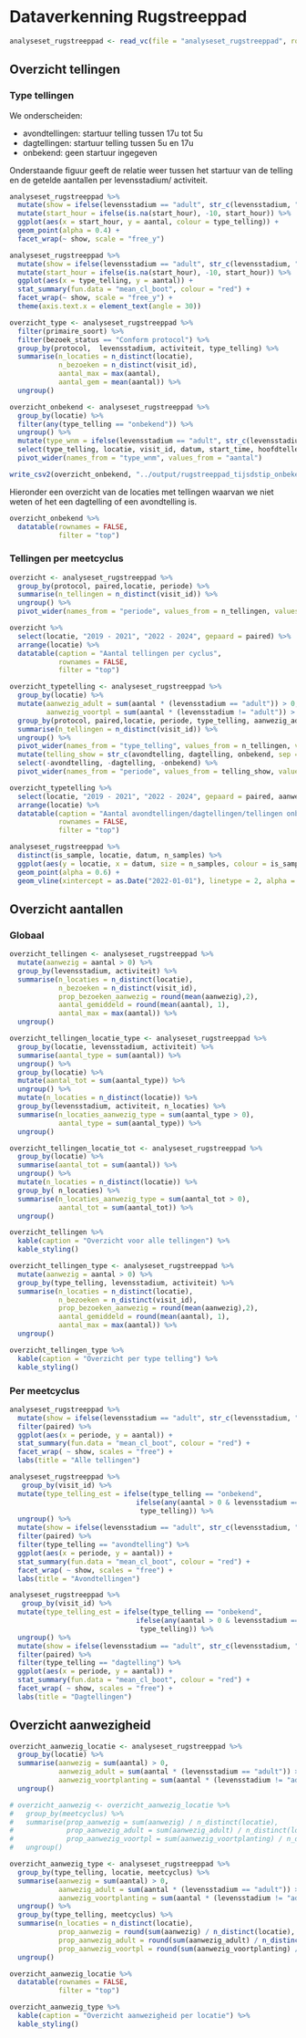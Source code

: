 # Dataverkenning Rugstreeppad

```r

analyseset_rugstreeppad <- read_vc(file = "analyseset_rugstreeppad", root = "../output/analyseset")

```

## Overzicht tellingen

### Type tellingen

We onderscheiden:

-   avondtellingen: startuur telling tussen 17u tot 5u
-   dagtellingen: startuur telling tussen 5u en 17u
-   onbekend: geen startuur ingegeven

Onderstaande figuur geeft de relatie weer tussen het startuur van de telling en de getelde aantallen per levensstadium/ activiteit.

```r
analyseset_rugstreeppad %>%
  mutate(show = ifelse(levensstadium == "adult", str_c(levensstadium, " ", activiteit), levensstadium)) %>%
  mutate(start_hour = ifelse(is.na(start_hour), -10, start_hour)) %>%
  ggplot(aes(x = start_hour, y = aantal, colour = type_telling)) +
  geom_point(alpha = 0.4) +
  facet_wrap(~ show, scale = "free_y") 
```

```r
analyseset_rugstreeppad %>%
  mutate(show = ifelse(levensstadium == "adult", str_c(levensstadium, " ", activiteit), levensstadium)) %>%
  mutate(start_hour = ifelse(is.na(start_hour), -10, start_hour)) %>%
  ggplot(aes(x = type_telling, y = aantal)) +
  stat_summary(fun.data = "mean_cl_boot", colour = "red") +
  facet_wrap(~ show, scale = "free_y") +
  theme(axis.text.x = element_text(angle = 30))
```

```r
overzicht_type <- analyseset_rugstreeppad %>%
  filter(primaire_soort) %>%
  filter(bezoek_status == "Conform protocol") %>%
  group_by(protocol,  levensstadium, activiteit, type_telling) %>%
  summarise(n_locaties = n_distinct(locatie), 
            n_bezoeken = n_distinct(visit_id),
            aantal_max = max(aantal),
            aantal_gem = mean(aantal)) %>%
  ungroup()
```

```r
overzicht_onbekend <- analyseset_rugstreeppad %>%
  group_by(locatie) %>%
  filter(any(type_telling == "onbekend")) %>%
  ungroup() %>%
  mutate(type_wnm = ifelse(levensstadium == "adult", str_c(levensstadium, "_", activiteit), levensstadium)) %>%
  select(type_telling, locatie, visit_id, datum, start_time, hoofdteller, type_wnm, aantal) %>%
  pivot_wider(names_from = "type_wnm", values_from = "aantal")

write_csv2(overzicht_onbekend, "../output/rugstreeppad_tijsdstip_onbekend.csv")
```

Hieronder een overzicht van de locaties met tellingen waarvan we niet weten of het een dagtelling of een avondtelling is. 

```r
overzicht_onbekend %>%
  datatable(rownames = FALSE,
            filter = "top")
```

### Tellingen per meetcyclus

```r
overzicht <- analyseset_rugstreeppad %>%
  group_by(protocol, paired,locatie, periode) %>%
  summarise(n_tellingen = n_distinct(visit_id)) %>%
  ungroup() %>%
  pivot_wider(names_from = "periode", values_from = n_tellingen, values_fill = 0)

```

```r
overzicht %>%
  select(locatie, "2019 - 2021", "2022 - 2024", gepaard = paired) %>%
  arrange(locatie) %>%
  datatable(caption = "Aantal tellingen per cyclus",
            rownames = FALSE,
            filter = "top") 
```

```r
overzicht_typetelling <- analyseset_rugstreeppad %>%
  group_by(locatie) %>%
  mutate(aanwezig_adult = sum(aantal * (levensstadium == "adult")) > 0,
         aanwezig_voortpl = sum(aantal * (levensstadium != "adult")) > 0) %>% 
  group_by(protocol, paired,locatie, periode, type_telling, aanwezig_adult, aanwezig_voortpl) %>%
  summarise(n_tellingen = n_distinct(visit_id)) %>%
  ungroup() %>%
  pivot_wider(names_from = "type_telling", values_from = n_tellingen, values_fill = 0) %>%
  mutate(telling_show = str_c(avondtelling, dagtelling, onbekend, sep = "/")) %>%
  select(-avondtelling, -dagtelling, -onbekend) %>%
  pivot_wider(names_from = "periode", values_from = telling_show, values_fill = "")

```

```r
overzicht_typetelling %>%
  select(locatie, "2019 - 2021", "2022 - 2024", gepaard = paired, aanwezig_adult, aanwezig_voortpl) %>%
  arrange(locatie) %>%
  datatable(caption = "Aantal avondtellingen/dagtellingen/tellingen onbekend per cyclus",
            rownames = FALSE, 
            filter = "top") 
```



```r

analyseset_rugstreeppad %>%
  distinct(is_sample, locatie, datum, n_samples) %>%
  ggplot(aes(y = locatie, x = datum, size = n_samples, colour = is_sample)) +
  geom_point(alpha = 0.6) +
  geom_vline(xintercept = as.Date("2022-01-01"), linetype = 2, alpha = 0.5)
```

## Overzicht aantallen

### Globaal
```r
overzicht_tellingen <- analyseset_rugstreeppad %>%
  mutate(aanwezig = aantal > 0) %>%
  group_by(levensstadium, activiteit) %>%
  summarise(n_locaties = n_distinct(locatie),
            n_bezoeken = n_distinct(visit_id),
            prop_bezoeken_aanwezig = round(mean(aanwezig),2),
            aantal_gemiddeld = round(mean(aantal), 1),
            aantal_max = max(aantal)) %>%
  ungroup()

overzicht_tellingen_locatie_type <- analyseset_rugstreeppad %>%
  group_by(locatie, levensstadium, activiteit) %>%
  summarise(aantal_type = sum(aantal)) %>%
  ungroup() %>%
  group_by(locatie) %>%
  mutate(aantal_tot = sum(aantal_type)) %>%
  ungroup() %>%
  mutate(n_locaties = n_distinct(locatie)) %>%
  group_by(levensstadium, activiteit, n_locaties) %>%
  summarise(n_locaties_aanwezig_type = sum(aantal_type > 0),
            aantal_type = sum(aantal_type)) %>%
  ungroup()

overzicht_tellingen_locatie_tot <- analyseset_rugstreeppad %>%
  group_by(locatie) %>%
  summarise(aantal_tot = sum(aantal)) %>%
  ungroup() %>%
  mutate(n_locaties = n_distinct(locatie)) %>%
  group_by( n_locaties) %>%
  summarise(n_locaties_aanwezig_type = sum(aantal_tot > 0),
            aantal_tot = sum(aantal_tot)) %>%
  ungroup()

overzicht_tellingen %>%
  kable(caption = "Overzicht voor alle tellingen") %>%
  kable_styling()

overzicht_tellingen_type <- analyseset_rugstreeppad %>%
  mutate(aanwezig = aantal > 0) %>%
  group_by(type_telling, levensstadium, activiteit) %>%
  summarise(n_locaties = n_distinct(locatie),
            n_bezoeken = n_distinct(visit_id),
            prop_bezoeken_aanwezig = round(mean(aanwezig),2),
            aantal_gemiddeld = round(mean(aantal), 1),
            aantal_max = max(aantal)) %>%
  ungroup()
```

```r
overzicht_tellingen_type %>%
  kable(caption = "Overzicht per type telling") %>%
  kable_styling()
```

### Per meetcyclus

```r

analyseset_rugstreeppad %>%
  mutate(show = ifelse(levensstadium == "adult", str_c(levensstadium, " ", activiteit), levensstadium)) %>%
  filter(paired) %>%
  ggplot(aes(x = periode, y = aantal)) +
  stat_summary(fun.data = "mean_cl_boot", colour = "red") +
  facet_wrap( ~ show, scales = "free") +
  labs(title = "Alle tellingen")
```

```r

analyseset_rugstreeppad %>%
   group_by(visit_id) %>%
  mutate(type_telling_est = ifelse(type_telling == "onbekend",
                               ifelse(any(aantal > 0 & levensstadium == "ei"), "dagtelling", "avondtelling"),
                                type_telling)) %>%
  ungroup() %>%
  mutate(show = ifelse(levensstadium == "adult", str_c(levensstadium, " ", activiteit), levensstadium)) %>%
  filter(paired) %>%
  filter(type_telling == "avondtelling") %>%
  ggplot(aes(x = periode, y = aantal)) +
  stat_summary(fun.data = "mean_cl_boot", colour = "red") +
  facet_wrap( ~ show, scales = "free") +
  labs(title = "Avondtellingen")
```

```r

analyseset_rugstreeppad %>%
   group_by(visit_id) %>%
  mutate(type_telling_est = ifelse(type_telling == "onbekend",
                               ifelse(any(aantal > 0 & levensstadium == "ei"), "dagtelling", "avondtelling"),
                                type_telling)) %>%
  ungroup() %>%
  mutate(show = ifelse(levensstadium == "adult", str_c(levensstadium, " ", activiteit), levensstadium)) %>%
  filter(paired) %>%
  filter(type_telling == "dagtelling") %>%
  ggplot(aes(x = periode, y = aantal)) +
  stat_summary(fun.data = "mean_cl_boot", colour = "red") +
  facet_wrap( ~ show, scales = "free") +
  labs(title = "Dagtellingen")
```

## Overzicht aanwezigheid

```r
overzicht_aanwezig_locatie <- analyseset_rugstreeppad %>%
  group_by(locatie) %>%
  summarise(aanwezig = sum(aantal) > 0,
            aanwezig_adult = sum(aantal * (levensstadium == "adult")) > 0,
            aanwezig_voortplanting = sum(aantal * (levensstadium != "adult")) > 0) %>%
  ungroup() 

# overzicht_aanwezig <- overzicht_aanwezig_locatie %>%
#   group_by(meetcyclus) %>%
#   summarise(prop_aanwezig = sum(aanwezig) / n_distinct(locatie),
#             prop_aanwezig_adult = sum(aanwezig_adult) / n_distinct(locatie),
#             prop_aanwezig_voortpl = sum(aanwezig_voortplanting) / n_distinct(locatie)) %>%
#   ungroup()

overzicht_aanwezig_type <- analyseset_rugstreeppad %>%
  group_by(type_telling, locatie, meetcyclus) %>%
  summarise(aanwezig = sum(aantal) > 0,
            aanwezig_adult = sum(aantal * (levensstadium == "adult")) > 0,
            aanwezig_voortplanting = sum(aantal * (levensstadium != "adult")) > 0) %>%
  ungroup() %>%
  group_by(type_telling, meetcyclus) %>%
  summarise(n_locaties = n_distinct(locatie),
            prop_aanwezig = round(sum(aanwezig) / n_distinct(locatie), 2),
            prop_aanwezig_adult = round(sum(aanwezig_adult) / n_distinct(locatie), 2),
            prop_aanwezig_voortpl = round(sum(aanwezig_voortplanting) / n_distinct(locatie), 2)) %>%
  ungroup()
```

```r
overzicht_aanwezig_locatie %>%
  datatable(rownames = FALSE,
            filter = "top")
```



```r
overzicht_aanwezig_type %>%
  kable(caption = "Overzicht aanwezigheid per locatie") %>%
  kable_styling()
```
